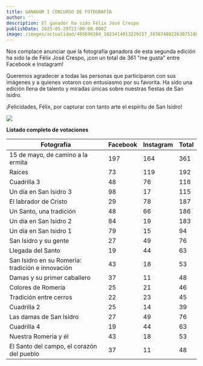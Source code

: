 ```yaml
---
title: GANADOR I CONCURSO DE FOTOGRAFÍA
author: ''
description: El ganador ha sido Félix José Crespo
publishDate: 2025-05-29T22:00:00.000Z
image: /images/actualidad/495696384_1023414013229157_3436748022630751883_n.webp
---
```


Nos complace anunciar que la fotografía ganadora de esta segunda edición ha sido la de Félix José Crespo, ¡con un total de 361 "me gusta" entre Facebook e Instagram!

Queremos agradecer a todas las personas que participaron con sus imágenes y a quienes votaron con entusiasmo por su favorita. Ha sido una edición llena de talento y miradas únicas sobre nuestras fiestas de San Isidro.

¡Felicidades, Félix, por capturar con tanto arte el espíritu de San Isidro!

![](/images/actualidad/499708556_1016616903908868_1351337645921547496_n.webp)

**Listado completo de votaciones**

| Fotografía                                       | Facebook | Instagram | Total |
| ------------------------------------------------ | -------- | --------- | ----- |
| 15 de mayo, de camino a la ermita                | 197      | 164       | 361   |
| Raíces                                           | 73       | 119       | 192   |
| Cuadrilla 3                                      | 48       | 76        | 116   |
| Un día en San Isidro 3                           | 98       | 17        | 115   |
| El labrador de Cristo                            | 29       | 78        | 187   |
| Un Santo, una tradición                          | 48       | 66        | 186   |
| Un día en San Isidro 2                           | 84       | 19        | 183   |
| Un día en San Isidro 1                           | 79       | 15        | 94    |
| San Isidro y su gente                            | 27       | 49        | 76    |
| Llegada del Santo                                | 19       | 44        | 63    |
| San Isidro en su Romería: tradición e innovación | 43       | 18        | 53    |
| Damas y su primer caballero                      | 37       | 11        | 48    |
| Colores de Romería                               | 25       | 21        | 46    |
| Tradición entre cerros                           | 22       | 23        | 45    |
| Cuadrilla 2                                      | 25       | 14        | 39    |
| Las damas de San Isidro                          | 27       | 49        | 76    |
| Cuadrilla 4                                      | 19       | 44        | 63    |
| Nuestra Romería y él                             | 43       | 18        | 53    |
| El Santo del campo, el corazón del pueblo        | 37       | 11        | 48    |
